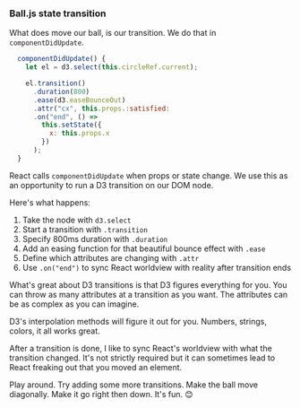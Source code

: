 ### Ball.js state transition

What does move our ball, is our transition. We do that in `componentDidUpdate`.

```javascript
  componentDidUpdate() {
    let el = d3.select(this.circleRef.current);

    el.transition()
      .duration(800)
      .ease(d3.easeBounceOut)
      .attr("cx", this.props.:satisfied:
      .on("end", () =>
        this.setState({
          x: this.props.x
        })
      );
  }
```

React calls `componentDidUpdate` when props or state change. We use this as an
opportunity to run a D3 transition on our DOM node.

Here's what happens:

1. Take the node with `d3.select`
2. Start a transition with `.transition`
3. Specify 800ms duration with `.duration`
4. Add an easing function for that beautiful bounce effect with `.ease`
5. Define which attributes are changing with `.attr`
6. Use `.on("end")` to sync React worldview with reality after transition ends

What's great about D3 transitions is that D3 figures everything for you. You
can throw as many attributes at a transition as you want. The attributes can be
as complex as you can imagine.

D3's interpolation methods will figure it out for you. Numbers, strings,
colors, it all works great.

After a transition is done, I like to sync React's worldview with what the
transition changed. It's not strictly required but it can sometimes lead to
React freaking out that you moved an element.

Play around. Try adding some more transitions. Make the ball move diagonally.
Make it go right then down. It's fun. 😊